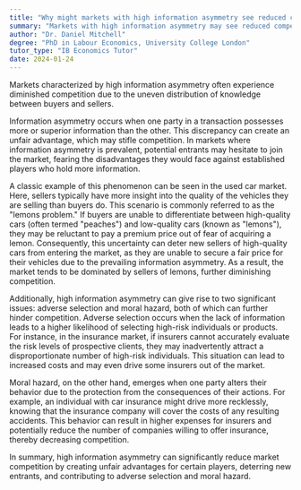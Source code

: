 ```yaml
---
title: "Why might markets with high information asymmetry see reduced competition?"
summary: "Markets with high information asymmetry may see reduced competition due to the imbalance of knowledge between buyers and sellers."
author: "Dr. Daniel Mitchell"
degree: "PhD in Labour Economics, University College London"
tutor_type: "IB Economics Tutor"
date: 2024-01-24
---
```


Markets characterized by high information asymmetry often experience diminished competition due to the uneven distribution of knowledge between buyers and sellers.

Information asymmetry occurs when one party in a transaction possesses more or superior information than the other. This discrepancy can create an unfair advantage, which may stifle competition. In markets where information asymmetry is prevalent, potential entrants may hesitate to join the market, fearing the disadvantages they would face against established players who hold more information.

A classic example of this phenomenon can be seen in the used car market. Here, sellers typically have more insight into the quality of the vehicles they are selling than buyers do. This scenario is commonly referred to as the "lemons problem." If buyers are unable to differentiate between high-quality cars (often termed "peaches") and low-quality cars (known as "lemons"), they may be reluctant to pay a premium price out of fear of acquiring a lemon. Consequently, this uncertainty can deter new sellers of high-quality cars from entering the market, as they are unable to secure a fair price for their vehicles due to the prevailing information asymmetry. As a result, the market tends to be dominated by sellers of lemons, further diminishing competition.

Additionally, high information asymmetry can give rise to two significant issues: adverse selection and moral hazard, both of which can further hinder competition. Adverse selection occurs when the lack of information leads to a higher likelihood of selecting high-risk individuals or products. For instance, in the insurance market, if insurers cannot accurately evaluate the risk levels of prospective clients, they may inadvertently attract a disproportionate number of high-risk individuals. This situation can lead to increased costs and may even drive some insurers out of the market.

Moral hazard, on the other hand, emerges when one party alters their behavior due to the protection from the consequences of their actions. For example, an individual with car insurance might drive more recklessly, knowing that the insurance company will cover the costs of any resulting accidents. This behavior can result in higher expenses for insurers and potentially reduce the number of companies willing to offer insurance, thereby decreasing competition.

In summary, high information asymmetry can significantly reduce market competition by creating unfair advantages for certain players, deterring new entrants, and contributing to adverse selection and moral hazard.
    